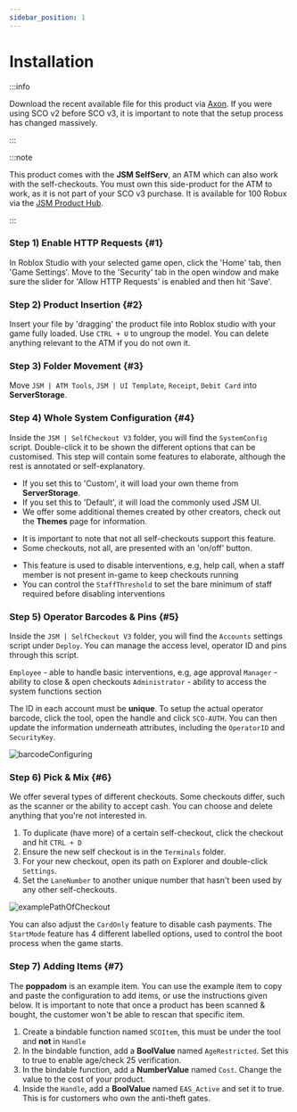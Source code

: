 ```yaml
---
sidebar_position: 1
---
```



# Installation

:::info

Download the recent available file for this product via [Axon](https://axon.whitehill.club). If you were using SCO v2 before SCO v3, it is important to note that the setup process has changed massively.

:::

:::note

This product comes with the **JSM SelfServ**, an ATM which can also work with the self-checkouts. You must own this side-product for the ATM to work, as it is not part of your SCO v3 purchase. It is available for 100 Robux via the [JSM Product Hub](https://www.roblox.com/games/13188104119/JSM-Product-Hub).

:::

### Step 1) Enable HTTP Requests {#1}
In Roblox Studio with your selected game open, click the 'Home' tab, then 'Game Settings'. Move to the 'Security' tab in the open window and make sure the slider for 'Allow HTTP Requests' is enabled and then hit 'Save'.

### Step 2) Product Insertion {#2}
Insert your file by 'dragging' the product file into Roblox studio with your game fully loaded. Use `CTRL + U` to ungroup the model. You can delete anything relevant to the ATM if you do not own it.

### Step 3) Folder Movement {#3}
Move `JSM | ATM Tools`, `JSM | UI Template`, `Receipt`, `Debit Card` into **ServerStorage**.

### Step 4) Whole System Configuration {#4}
Inside the `JSM | SelfCheckout V3` folder, you will find the `SystemConfig` script. Double-click it to be shown the different options that can be customised. This step will contain some features to elaborate, although the rest is annotated or self-explanatory.

<Tabs>
<TabItem value="uitheme" label="UITheme" default>

- If you set this to 'Custom', it will load your own theme from **ServerStorage**.
- If you set this to 'Default', it will load the commonly used JSM UI.
- We offer some additional themes created by other creators, check out the **Themes** page for information.

</TabItem>
<TabItem value="maintenance" label="Maintenance">

- It is important to note that not all self-checkouts support this feature.
- Some checkouts, not all, are presented with an 'on/off' button.

</TabItem>
<TabItem value="ingamestaff" label="InGameStaff">

- This feature is used to disable interventions, e.g, help call, when a staff member is not present in-game to keep checkouts running
- You can control the `StaffThreshold` to set the bare minimum of staff required before disabling interventions

</TabItem>
</Tabs>


### Step 5) Operator Barcodes & Pins {#5}
Inside the `JSM | SelfCheckout V3` folder, you will find the `Accounts` settings script under `Deploy`. You can manage the access level, operator ID and pins through this script.

`Employee` - able to handle basic interventions, e.g, age approval
`Manager` - ability to close & open checkouts
`Administrator` - ability to access the system functions section

The ID in each account must be **unique**. To setup the actual operator barcode, click the tool, open the handle and click `SCO-AUTH`. You can then update the information underneath attributes, including the `OperatorID` and `SecurityKey`.

![barcodeConfiguring](img/operatorBarcode.png)

### Step 6) Pick & Mix {#6}
We offer several types of different checkouts. Some checkouts differ, such as the scanner or the ability to accept cash. You can choose and delete anything that you're not interested in.

1. To duplicate (have more) of a certain self-checkout, click the checkout and hit `CTRL + D`
2. Ensure the new self checkout is in the `Terminals` folder.
3. For your new checkout, open its path on Explorer and double-click `Settings`.
4. Set the `LaneNumber` to another unique number that hasn't been used by any other self-checkouts.

![examplePathOfCheckout](img/checkoutPath.png)

You can also adjust the `CardOnly` feature to disable cash payments. The `StartMode` feature has 4 different labelled options, used to control the boot process when the game starts.

### Step 7) Adding Items {#7}
The **poppadom** is an example item. You can use the example item to copy and paste the configuration to add items, or use the instructions given below. It is important to note that once a product has been scanned & bought, the customer won't be able to rescan that specific item.

1. Create a bindable function named `SCOItem`, this must be under the tool and **not** in `Handle`
2. In the bindable function, add a **BoolValue** named `AgeRestricted`. Set this to true to enable age/check 25 verification.
3. In the bindable function, add a **NumberValue** named `Cost`. Change the value to the cost of your product.
4. Inside the `Handle`, add a **BoolValue** named `EAS_Active` and set it to true. This is for customers who own the anti-theft gates.

